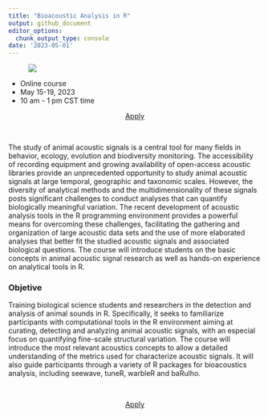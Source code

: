 ```yaml
---
title: "Bioacoustic Analysis in R"
output: github_document
editor_options: 
  chunk_output_type: console
date: '2023-05-01'
---
```


<figure>
  <img src="https://marce10.github.io/OTS_BIR_2022/images/measures-parrot-call-spectro3.jpg">

</figure>

<div class="alert alert-success">

  - Online course
  - May 15-19, 2023
  - 10 am - 1 pm CST time

</div>

<center><a href="https://tropicalstudies.org/course/online-course-bioacoustic-analysis-in-r/" class="btn btn-info btn-lg">Apply</a></center>


&nbsp; 

The study of animal acoustic signals is a central tool for many fields
in behavior, ecology, evolution and biodiversity monitoring. The
accessibility of recording equipment and growing availability of
open-access acoustic libraries provide an unprecedented opportunity to
study animal acoustic signals at large temporal, geographic and
taxonomic scales. However, the diversity of analytical methods and the
multidimensionality of these signals posts significant challenges to
conduct analyses that can quantify biologically meaningful variation.
The recent development of acoustic analysis tools in the R programming
environment provides a powerful means for overcoming these challenges,
facilitating the gathering and organization of large acoustic data sets
and the use of more elaborated analyses that better fit the studied
acoustic signals and associated biological questions. The course will
introduce students on the basic concepts in animal acoustic signal
research as well as hands-on experience on analytical tools in R.

<div class="alert alert-info">

### Objetive

Training biological science students and researchers in the detection and analysis of animal sounds in R. Specifically, it seeks to familiarize participants with computational tools in the R environment aiming at curating, detecting and analyzing animal acoustic signals, with an especial focus on quantifying fine-scale structural variation. The course will introduce the most relevant acoustics concepts to allow a detailed understanding of the metrics used for characterize acoustic signals. It will also guide participants through a variety of R packages for bioacoustics analysis, including seewave, tuneR, warbleR and baRulho. 

</div>

<br>

<center><a href="https://tropicalstudies.org/course/online-course-bioacoustic-analysis-in-r/" class="btn btn-info btn-lg">Apply</a></center>

<br>
